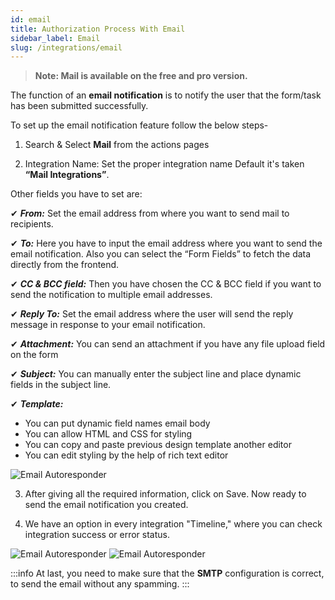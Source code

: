 ```yaml
---
id: email
title: Authorization Process With Email
sidebar_label: Email
slug: /integrations/email
---
```


> **Note: Mail is available on the free and pro version.**

The function of an **email notification** is to notify the user that the form/task has been submitted successfully.

To set up the email notification feature follow the below steps-

1. Search & Select **Mail** from the actions pages


2. Integration Name: Set the proper integration name Default it's taken **“Mail Integrations”**.

Other fields you have to set are:

  ✔ ***From:*** Set the email address from where you want to send mail to recipients.

  ✔ ***To:*** Here you have to input the email address where you want to send the email notification. Also you can select the “Form Fields” to fetch the data directly from the frontend.

  ✔ ***CC & BCC field:*** Then you have chosen the CC & BCC field if you want to send the notification to multiple email addresses.

  ✔ ***Reply To:*** Set the email address where the user will send the reply message in response to your email notification.

  ✔ ***Attachment:*** You can send an attachment if you have any file upload field on the form

  ✔ ***Subject:*** You can manually enter the subject line and place dynamic fields in the subject line.

  ✔ ***Template:*** 

  - You can put dynamic field names email body
  - You can allow HTML and CSS for styling
  - You can copy and paste previous design template another editor
  - You can edit styling by the help of rich text editor

  <Image src="actions/email/mail-template" alt="Email Autoresponder" w="1020" h="300" />

3. After giving all the required information, click on Save. Now ready to send the email notification you created.

4. We have an option in every integration "Timeline," where you can check integration success or error status.

  <Image src="actions/email/select-timeline" alt="Email Autoresponder" w="1020" h="300" />
  <Image src="actions/email/integration-log" alt="Email Autoresponder" w="1020" h="300" />

:::info
At last, you need to make sure that the **SMTP** configuration is correct, to send the email without any spamming.
:::

<Feedback/>